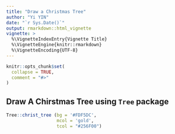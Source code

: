 ```yaml
---
title: "Draw a Christmas Tree"
author: "Yi YIN"
date: "`r Sys.Date()`"
output: rmarkdown::html_vignette
vignette: >
  %\VignetteIndexEntry{Vignette Title}
  %\VignetteEngine{knitr::rmarkdown}
  %\VignetteEncoding{UTF-8}
---
```


```r
knitr::opts_chunk$set(
  collapse = TRUE,
  comment = "#>"
)
```

## Draw A Chirstmas Tree using `Tree` package


```r
Tree::christ_tree (bg = '#FDF5DC',
                   mcol = 'gold',
                   tcol = "#256F00")
```

